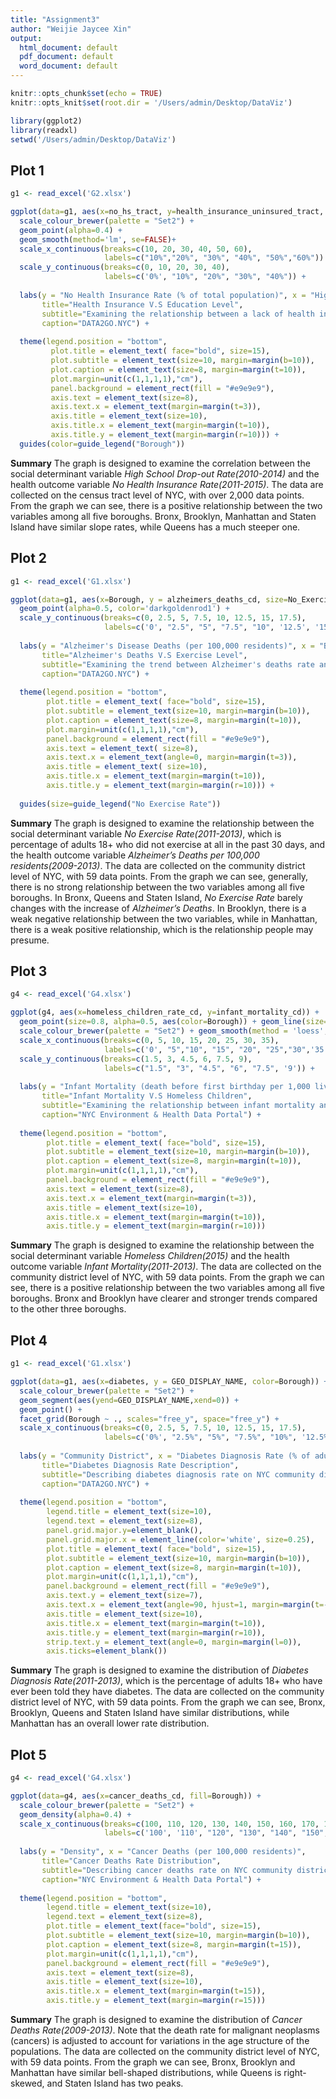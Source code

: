 ```yaml
---
title: "Assignment3"
author: "Weijie Jaycee Xin"
output:
  html_document: default
  pdf_document: default
  word_document: default
---
```


```r
knitr::opts_chunk$set(echo = TRUE)
knitr::opts_knit$set(root.dir = '/Users/admin/Desktop/DataViz')
```

```r
library(ggplot2)
library(readxl)
setwd('/Users/admin/Desktop/DataViz')
```
## Plot 1 

```r
g1 <- read_excel('G2.xlsx')

ggplot(data=g1, aes(x=no_hs_tract, y=health_insurance_uninsured_tract, color=GEO)) + 
  scale_colour_brewer(palette = "Set2") +
  geom_point(alpha=0.4) +
  geom_smooth(method='lm', se=FALSE)+
  scale_x_continuous(breaks=c(10, 20, 30, 40, 50, 60),
                     labels=c("10%","20%", "30%", "40%", "50%","60%")) +
  scale_y_continuous(breaks=c(0, 10, 20, 30, 40),
                     labels=c('0%', "10%", "20%", "30%", "40%")) +
               
  labs(y = "No Health Insurance Rate (% of total population)", x = "High School Drop-out Rate (% of adults 25+)", 
       title="Health Insurance V.S Education Level",
       subtitle="Examining the relationship between a lack of health insurance and high school dropout \non census tract level",
       caption="DATA2GO.NYC") +
               
  theme(legend.position = "bottom",
         plot.title = element_text( face="bold", size=15),
         plot.subtitle = element_text(size=10, margin=margin(b=10)),
         plot.caption = element_text(size=8, margin=margin(t=10)),
         plot.margin=unit(c(1,1,1,1),"cm"),
         panel.background = element_rect(fill = "#e9e9e9"),
         axis.text = element_text(size=8),
         axis.text.x = element_text(margin=margin(t=3)),
         axis.title = element_text(size=10),
         axis.title.x = element_text(margin=margin(t=10)),
         axis.title.y = element_text(margin=margin(r=10))) +
  guides(color=guide_legend("Borough"))
```

**Summary**
The graph is designed to examine the correlation between the social determinant variable *High School Drop-out Rate(2010-2014)* and the health outcome variable *No Health Insurance Rate(2011-2015)*. The data are collected on the census tract level of NYC, with over 2,000 data points. From the graph we can see, there is a positive relationship between the two variables among all five boroughs. Bronx, Brooklyn, Manhattan and Staten Island have similar slope rates, while Queens has a much steeper one.


## Plot 2

```r
g1 <- read_excel('G1.xlsx')

ggplot(data=g1, aes(x=Borough, y = alzheimers_deaths_cd, size=No_Exercise_Rate)) + 
  geom_point(alpha=0.5, color='darkgoldenrod1') +
  scale_y_continuous(breaks=c(0, 2.5, 5, 7.5, 10, 12.5, 15, 17.5),
                     labels=c('0', "2.5", "5", "7.5", "10", '12.5', '15', '17.5')) +
               
  labs(y = "Alzheimer's Disease Deaths (per 100,000 residents)", x = "Boroughs", 
       title="Alzheimer's Deaths V.S Exercise Level",
       subtitle="Examining the trend between Alzheimer's deaths rate and \npercentage of adults 18+ who did not exercise at all in the past 30 days \non NYC community district level",
       caption="DATA2GO.NYC") +
               
  theme(legend.position = "bottom",
        plot.title = element_text( face="bold", size=15),
        plot.subtitle = element_text(size=10, margin=margin(b=10)),
        plot.caption = element_text(size=8, margin=margin(t=10)),
        plot.margin=unit(c(1,1,1,1),"cm"),
        panel.background = element_rect(fill = "#e9e9e9"),
        axis.text = element_text( size=8),
        axis.text.x = element_text(angle=0, margin=margin(t=3)),
        axis.title = element_text( size=10),
        axis.title.x = element_text(margin=margin(t=10)),
        axis.title.y = element_text(margin=margin(r=10))) +
  
  guides(size=guide_legend("No Exercise Rate"))
```

**Summary**
The graph is designed to examine the relationship between the social determinant variable *No Exercise Rate(2011-2013)*, which is percentage of adults 18+ who did not exercise at all in the past 30 days,  and the health outcome variable *Alzheimer's Deaths per 100,000 residents(2009-2013)*. The data are collected on the community district level of NYC, with 59 data points. From the graph we can see, generally, there is no strong relationship between the two variables among all five boroughs. In Bronx, Queens and Staten Island, *No Exercise Rate* barely changes with the increase of *Alzheimer's Deaths*. In Brooklyn, there is a weak negative relationship between the two variables, while in Manhattan, there is a weak positive relationship, which is the relationship people may presume.


## Plot 3

```r
g4 <- read_excel('G4.xlsx')

ggplot(g4, aes(x=homeless_children_rate_cd, y=infant_mortality_cd)) + 
  geom_point(size=0.8, alpha=0.5, aes(color=Borough)) + geom_line(size=0.7, alpha=0.8, aes(color=Borough)) +
  scale_colour_brewer(palette = "Set2") + geom_smooth(method = 'loess', se=FALSE, color='black') +
  scale_x_continuous(breaks=c(0, 5, 10, 15, 20, 25, 30, 35),
                     labels=c('0', "5","10", "15", "20", "25","30",'35')) +
  scale_y_continuous(breaks=c(1.5, 3, 4.5, 6, 7.5, 9),
                     labels=c("1.5", "3", "4.5", "6", "7.5", '9')) +
  
  labs(y = "Infant Mortality (death before first birthday per 1,000 live births)", x = "Homeless Children (per 1,000 children ages 0-17)", 
       title="Infant Mortality V.S Homeless Children",
       subtitle="Examining the relationship between infant mortality and homeless children rate \non NYC community district level",
       caption="NYC Environment & Health Data Portal") +
  
  theme(legend.position = "bottom",
        plot.title = element_text( face="bold", size=15),
        plot.subtitle = element_text(size=10, margin=margin(b=10)),
        plot.caption = element_text(size=8, margin=margin(t=10)),
        plot.margin=unit(c(1,1,1,1),"cm"),
        panel.background = element_rect(fill = "#e9e9e9"),
        axis.text = element_text(size=8),
        axis.text.x = element_text(margin=margin(t=3)),
        axis.title = element_text(size=10),
        axis.title.x = element_text(margin=margin(t=10)),
        axis.title.y = element_text(margin=margin(r=10)))
```

**Summary**
The graph is designed to examine the relationship between the social determinant variable *Homeless Children(2015)* and the health outcome variable *Infant Mortality(2011-2013)*. The data are collected on the community district level of NYC, with 59 data points. From the graph we can see, there is a positive relationship between the two variables among all five boroughs. Bronx and Brooklyn have clearer and stronger trends compared to the other three boroughs.


## Plot 4

```r
g1 <- read_excel('G1.xlsx')

ggplot(data=g1, aes(x=diabetes, y = GEO_DISPLAY_NAME, color=Borough)) + 
  scale_colour_brewer(palette = "Set2") +
  geom_segment(aes(yend=GEO_DISPLAY_NAME,xend=0)) + 
  geom_point() +
  facet_grid(Borough ~ ., scales="free_y", space="free_y") +
  scale_x_continuous(breaks=c(0, 2.5, 5, 7.5, 10, 12.5, 15, 17.5),
                     labels=c('0%', "2.5%", "5%", "7.5%", "10%", '12.5%', '15%', '17.5%')) +
    
  labs(y = "Community District", x = "Diabetes Diagnosis Rate (% of adults 18+)", 
       title="Diabetes Diagnosis Rate Description",
       subtitle="Describing diabetes diagnosis rate on NYC community district level",
       caption="DATA2GO.NYC") +
               
  theme(legend.position = "bottom",
        legend.title = element_text(size=10),
        legend.text = element_text(size=8),
        panel.grid.major.y=element_blank(),
        panel.grid.major.x = element_line(color='white', size=0.25),
        plot.title = element_text( face="bold", size=15),
        plot.subtitle = element_text(size=10, margin=margin(b=10)),
        plot.caption = element_text(size=8, margin=margin(t=10)),
        plot.margin=unit(c(1,1,1,1),"cm"),
        panel.background = element_rect(fill = "#e9e9e9"),
        axis.text.y = element_text(size=7),
        axis.text.x = element_text(angle=90, hjust=1, margin=margin(t=-1), size=8),
        axis.title = element_text(size=10),
        axis.title.x = element_text(margin=margin(t=10)),
        axis.title.y = element_text(margin=margin(r=10)),
        strip.text.y = element_text(angle=0, margin=margin(l=0)),
        axis.ticks=element_blank())
```

**Summary**
The graph is designed to examine the distribution of *Diabetes Diagnosis Rate(2011-2013)*, which is the percentage of adults 18+ who have ever been told they have diabetes. The data are collected on the community district level of NYC, with 59 data points. From the graph we can see, Bronx, Brooklyn, Queens and Staten Island have similar distributions, while Manhattan has an overall lower rate distribution.


## Plot 5

```r
g4 <- read_excel('G4.xlsx')

ggplot(data=g4, aes(x=cancer_deaths_cd, fill=Borough)) + 
  scale_colour_brewer(palette = "Set2") +
  geom_density(alpha=0.4) +
  scale_x_continuous(breaks=c(100, 110, 120, 130, 140, 150, 160, 170, 180, 190, 200),
                     labels=c('100', '110', "120", "130", "140", "150", '160', '170', '180', '190', '200')) +
  
  labs(y = "Density", x = "Cancer Deaths (per 100,000 residents)", 
       title="Cancer Deaths Rate Distribution",
       subtitle="Describing cancer deaths rate on NYC community district level",
       caption="NYC Environment & Health Data Portal") +
  
  theme(legend.position = "bottom",
        legend.title = element_text(size=10),
        legend.text = element_text(size=8),
        plot.title = element_text(face="bold", size=15),
        plot.subtitle = element_text(size=10, margin=margin(b=10)),
        plot.caption = element_text(size=8, margin=margin(t=15)),
        plot.margin=unit(c(1,1,1,1),"cm"),
        panel.background = element_rect(fill = "#e9e9e9"),
        axis.text = element_text(size=8),
        axis.title = element_text(size=10),
        axis.title.x = element_text(margin=margin(t=15)),
        axis.title.y = element_text(margin=margin(r=15)))
```

**Summary**
The graph is designed to examine the distribution of *Cancer Deaths Rate(2009-2013)*. Note that the death rate for malignant neoplasms (cancers) is adjusted to account for variations in the age structure of the populations. The data are collected on the community district level of NYC, with 59 data points. From the graph we can see, Bronx, Brooklyn and Manhattan have similar bell-shaped distributions, while Queens is right-skewed, and Staten Island has two peaks.